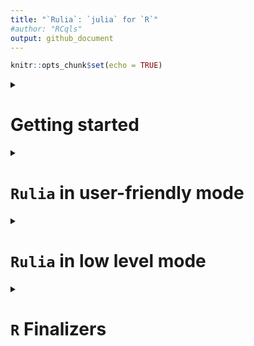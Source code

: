 ```yaml
---
title: "`Rulia`: `julia` for `R`"
#author: "RCqls"
output: github_document
---
```

<!-- Rscript -e "rmarkdown::render('README.Rmd')";rm README.html -->
```r
knitr::opts_chunk$set(echo = TRUE)
```

<details>
  <summary><h1>Getting started</h1></summary>

This is an attempt to embed the `julia` language in `R`.

Let us notice that there already exist alternatives `R` packages (see [`JuliaCall`](https://github.com/Non-Contradiction/JuliaCall) README page for a complete list).
[`JuliaCall`](https://github.com/Non-Contradiction/JuliaCall) is the main one. However, the big difference between `Rulia` and `JuliaCall` is that `JuliaCall` depends on the `R` package `Rcpp` and the `julia` package `RCall.jl`.
In other words, `Rulia` only depends on the C APIs of `R` and `julia`. There is then **no dependencies** (except `julia`). 

Also `Rulia` is the next step of the preliminary project called [`jl4R`](https://github.com/rcqls/jl4R) started more than 10 years ago. The author thinks that `Rulia` is a more funny name than `jl4R`. 

## Install

1.  Install Julia (all Operating System)

Install [Julia](https://julialang.org/downloads/). For Windows users
don’t forget to select `PATH` in the installer. As mentionned in this page, prefer the `juliaup` installation one.

2.  Windows user setup

- Install [RTools](https://cran.r-project.org/bin/windows/Rtools/) and a
  terminal with bash (for instance, [Git
  Bash](https://gitforwindows.org/))
- Add Rscript in the `PATH` environment variable (see for example [this
  page](https://www.hanss.info/sebastian/post/rtools-path/))

3.  Bash installation (all Operating Systems)

``` bash
/bin/bash -c "$(curl -fsSL https://raw.githubusercontent.com/rcqls/Rulia/HEAD/inst/install.sh)"
```

## Quick live session

```r
require(Rulia)
jl(`1`)
jl(1)
v_jl <- jl(c(1,3,2))
v_jl        # notice the julia output format 
class(v_jl)
typeof(v_jl)
jltypeof(v_jl)
R(v_jl)     # here the R output format 
## a potentially useful task is to call a julia fonction applied on an R ao object
jl(sum)(c(1,3,2))           # the result is a julia object (here a jlvalue R object)
# and then get the result as an R object
jl(sum)(c(1,3,2)) |> R()    # corresponding in the julia side to `sum([1.0, 3.0, 2.0])`
```

The only thing to do in order to initialize `julia` is to load the library `Rulia`.

Then, it is pretty direct to:

1. convert an `R` object to `julia` object (in fact, a `jlvalue` external pointer in the `R` side)
1. apply a `julia` function to the `R` object
1. and finally convert the `julia` result to an `R` object
</details>

<details>
<summary><h1><code>Rulia</code> in user-friendly mode</h1></summary>

1. `Rulia` package when loaded, initializes a `julia` session useable inside the current `R` session.
1. `jl()` is the **only user friendly function** to use in order to:

* execute regular  `julia` code inside `R`
* convert `R` object in `julia` object
* call `julia` function returned by `jl()` function itself
* define `julia` variable(s) directly inside the `julia` session

<details><summary><h2><code>jl()</code>: <code>julia</code> code evaluation</h2></summary>

Thanks to the `jl()` function, `Rulia` allows us to execute `julia` (possibly multilines) expression given with expression between backticks "\`" (i.e. of class `name` or type `symbol` in the `R` side).

```r
jl(`[1,3,2]`)
jl(`[1.0,3.0,2.0]`)
jl(`(a=1,b=[1,3])`)
jl(`[
    1.0,
    3.0,
    2.0
    ]`)
```

All these commands return `jlvalue` objects which are `R` external pointers
wrapping `jl_value_t*` values.
</details>
<details><summary><h2><code>jl()</code>: <code>julia</code> converter of <code>R</code> objects</h2></summary>

A lot of `R` objects can be converted in `julia` objects by simply put them as argument of the `jl()` function.

```r
jl(c("one","three","two"))
jl(c(TRUE,FALSE,TRUE))
jl(c(1L,3L,2L))
jl(TRUE)
jl(1L)
jl(1)
jl("1")
jl(matrix("one"))
jl(list(a=c(TRUE,FALSE,TRUE), b=1L))
jl(2 * sin(1:3))    # this is a R call
2 * sin(1:3)
```
</details>
<details><summary><h2><code>jl()</code>: <code>julia</code> function  call inside <code>R</code></h2></summary>

The main use of the `Rulia` package is to call `julia` function (in fact, `julia` method because of the implicit **multiple dispatching** provided by `julia`) inside the `R` system. The more challenging goal of `Rulia` is to try to provide a `R` syntax to call `julia` function which as most as possible close to the original `julia` syntax.

Lets start with a simple example:

```r
jl(rand)(`2`)   # julia integer
jl(rand)(2L)    # implicitly converted R integer
```

In fact both these lines are user-friendy simplified versions of what would be necessary to call:

```r
jl(rand)(jl(`2`))   # julia integer
jl(rand)(jl(2L))    # implicitly converted R integer
```

The challenging primary goal in `Rulia` is:

    An expression in `Rulia` only need a unique `jl()` call (whenever many `jl()` calls would be normally necessary).

How is a such trick possible?

Let us first observe the result returned  when the argument of `jl()` is an expression of a `julia function`.

```r
jl(`sum`)       # the usual way
jl(sum)         # which is equivalent to the simplified way thanks to R
class(jl(sum))  # this is not directly a jlvalue R object
```

Let us comment what is special here. `jl(sum)` should normally returns an `R` object of class `jlvalue`.
But since our goal is to apply the function, `jl(sum)` is tranformed in a `jlfunction` that can be called with arguments that need to be `R` objects of class `jlvalue`.
Thanks to the metaprogramming provided by `R`, one only needs to provide the arguments of the `jlfunction` with:

* `R` objects implicitly converted to `jlvalue` objects  
* `julia` expressions given between backticks also implicitly executed (for you) in the `julia` side to finally provide `jlvalue` results  

The main point is that no need of `jl()` is required whe specifying arguments of the `jlfunction`.

Notice also that the `rand` `julia` function needs an integer as argument so:

```r
jl(rand)(2)    # fails (use summary R generic function to have the complete julia output)
```

`julia` function with keyword-arguments can be called too:
```r
jl(sum)(1:10)           # an integer
jl(sum)(1:10, init=12)  # a double
```

</details>

<details><summary><h2><code>jl()</code>: <code>julia</code> variable(s) from <code>R</code></h2></summary>
```r
jl(a=jl(rand)(2L), b=1:3)
jl(a)
jl(b)
```

A special conflict case may happen now if `b` is also a `R` variable.

```r
jl(b)
b <- 10
jl(b)
## Also notice that
jl(`b`) # Not a julia variable since jl(`b`) is equivalent to jl(b) in R
## To access the b julia variable
jl()$b  # as explained in the next section
```
</details>

<details><summary><h2><code>jl()</code>: <code>julia</code> variables environment</code></h2></summary>

Without any argument, `jl()` returns the list of all `julia` variables in the `Main` module.

```r
jl()
```

It is also possible to access a specific `julia` variable from the `julia` variables environment `R` object. 

```r
jl()$b  # b variable in Main module
jl()$c  # c does not exist and then fails
```

</details>

<details><summary><h2>Conversion <code>julia</code> to <code>R</code></h2></summary>

The converse conversion of `jl()` is `R()` 

```r
R(jl(rand)(2L))
jl(rand)(2L) |> R()
```
 </details>

<details><summary><h2><code>Rulia</code> in the statistic context</h2></summary>

* `DataFrame` (`julia` side) and `data.frame` (`R` side)

```r
require(Rulia)
jlusing(DataFrames)
jl(`(a=1,b=DataFrame(a=1:3,b=2:4))`) -> nt_jl
nt_jl
list(jltypeof(nt_jl), typeof(nt_jl), class(nt_jl))
nt_jl$b # suer-friendly access of a julia NamedTuple in the R style
```

To compute `julia` code needs to be put between two backticks and not between quote or double quote (which is a regular `R` character object to be converted in `julia`). It is better to insist, don't confuse the third line before and the first following one (which returns a simple `julia` object of type `String`):

```r
jl("(a=1,b=DataFrame(a=1:3,b=2:4))") -> str_jl
str_jl
list(jltypeof(str_jl), typeof(str_jl), class(str_jl))
```

As expected, `Rulia` offers conversion in both directions, `julia` to `R` and conversely `R` to `julia`

```r
nt_R <- R(nt_jl)
nt_R
```

and conversely `R` to `julia`

```r
jl(nt_R)
jl(nt_R$b)
```

* `CategoricalArray` (`julia` side) and `factor` (`R` side)

```r
require(Rulia)
jlusing(CategoricalArrays)
ca_jl <- jl(`categorical(["titi","toto","titi"])`)
ca_jl
list(jltypeof(ca_jl), typeof(ca_jl), class(ca_jl))
```

Below, the conversion `julia` to `R`

```r
ca_R <- R(ca_jl)
ca_R
```

and conversely, the conversion `R` to `julia`

```r
jl(ca_R)
```
</details>
</details>


<details>
<summary><h1><code>Rulia</code> in low level mode</h1></summary>
TODO
</details>

<details>
<summary><h1><code>R</code> Finalizers</h1></summary>

Following the documentation on embedding `julia`, a system of preserved
references to `julia` values has been created. An `R` finalizer is
assiocated to each `jlvalue` object (in fact, an `R` external pointer
wrapping some `jl_value_t*` value). Whenever the `jlvalue` is gabarge
collected, the reference on the associated `julia` value is also
dereferenced which is then cleaned up by the `julia` garbage collector.

</details>